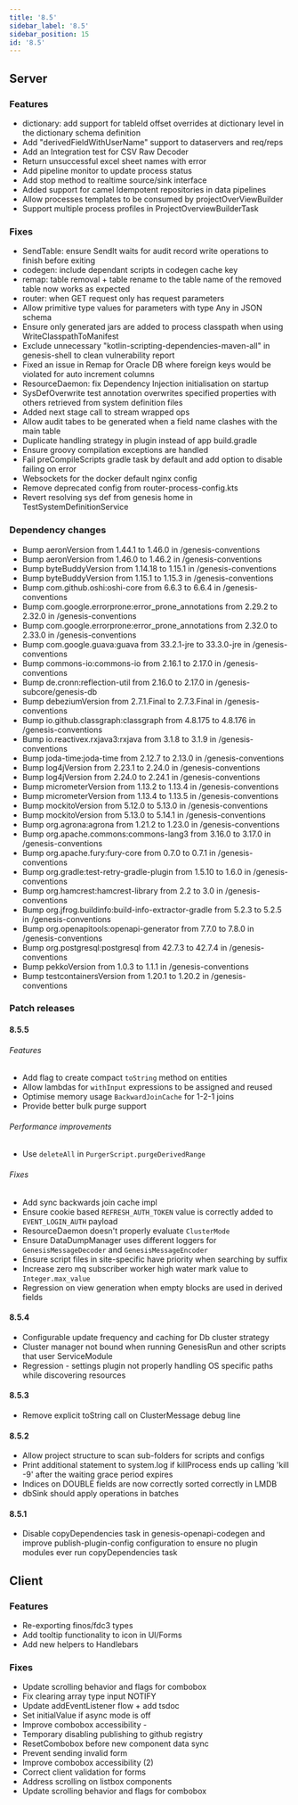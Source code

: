 ```yaml
---
title: '8.5'
sidebar_label: '8.5'
sidebar_position: 15
id: '8.5'
---
```


## Server

### Features

- dictionary: add support for tableId offset overrides at dictionary level in the dictionary schema definition 
- Add "derivedFieldWithUserName" support to dataservers and req/reps 
- Add an Integration test for CSV Raw Decoder 
- Return unsuccessful excel sheet names with error
- Add pipeline monitor to update process status 
- Add stop method to realtime source/sink interface 
- Added support for camel Idempotent repositories in data pipelines 
- Allow processes templates to be consumed by projectOverViewBuilder 
- Support multiple process profiles in ProjectOverviewBuilderTask  

### Fixes

- SendTable: ensure SendIt waits for audit record write operations to finish before exiting 
- codegen: include dependant scripts in codegen cache key 
- remap: table removal + table rename to the table name of the removed table now works as expected 
- router: when GET request only has request parameters 
- Allow primitive type values for parameters with type Any in JSON schema 
- Ensure only generated jars are added to process classpath when using WriteClasspathToManifest 
- Exclude unnecessary "kotlin-scripting-dependencies-maven-all" in genesis-shell to clean vulnerability report 
- Fixed an issue in Remap for Oracle DB where foreign keys would be violated for auto increment columns
- ResourceDaemon: fix Dependency Injection initialisation on startup 
- SysDefOverwrite test annotation overwrites specified properties with others retrieved from system definition files 
- Added next stage call to stream wrapped ops 
- Allow audit tabes to be generated when a field name clashes with the main table 
- Duplicate handling strategy in plugin instead of app build.gradle 
- Ensure groovy compilation exceptions are handled 
- Fail preCompileScripts gradle task by default and add option to disable failing on error 
- Websockets for the docker default nginx config 
- Remove deprecated config from router-process-config.kts 
- Revert resolving sys def from genesis home in TestSystemDefinitionService

### Dependency changes

- Bump aeronVersion from 1.44.1 to 1.46.0 in /genesis-conventions
- Bump aeronVersion from 1.46.0 to 1.46.2 in /genesis-conventions
- Bump byteBuddyVersion from 1.14.18 to 1.15.1 in /genesis-conventions 
- Bump byteBuddyVersion from 1.15.1 to 1.15.3 in /genesis-conventions 
- Bump com.github.oshi:oshi-core from 6.6.3 to 6.6.4 in /genesis-conventions 
- Bump com.google.errorprone:error_prone_annotations from 2.29.2 to 2.32.0 in /genesis-conventions 
- Bump com.google.errorprone:error_prone_annotations from 2.32.0 to 2.33.0 in /genesis-conventions 
- Bump com.google.guava:guava from 33.2.1-jre to 33.3.0-jre in /genesis-conventions 
- Bump commons-io:commons-io from 2.16.1 to 2.17.0 in /genesis-conventions 
- Bump de.cronn:reflection-util from 2.16.0 to 2.17.0 in /genesis-subcore/genesis-db 
- Bump debeziumVersion from 2.7.1.Final to 2.7.3.Final in /genesis-conventions 
- Bump io.github.classgraph:classgraph from 4.8.175 to 4.8.176 in /genesis-conventions 
- Bump io.reactivex.rxjava3:rxjava from 3.1.8 to 3.1.9 in /genesis-conventions 
- Bump joda-time:joda-time from 2.12.7 to 2.13.0 in /genesis-conventions 
- Bump log4jVersion from 2.23.1 to 2.24.0 in /genesis-conventions 
- Bump log4jVersion from 2.24.0 to 2.24.1 in /genesis-conventions 
- Bump micrometerVersion from 1.13.2 to 1.13.4 in /genesis-conventions 
- Bump micrometerVersion from 1.13.4 to 1.13.5 in /genesis-conventions 
- Bump mockitoVersion from 5.12.0 to 5.13.0 in /genesis-conventions 
- Bump mockitoVersion from 5.13.0 to 5.14.1 in /genesis-conventions 
- Bump org.agrona:agrona from 1.21.2 to 1.23.0 in /genesis-conventions 
- Bump org.apache.commons:commons-lang3 from 3.16.0 to 3.17.0 in /genesis-conventions 
- Bump org.apache.fury:fury-core from 0.7.0 to 0.7.1 in /genesis-conventions 
- Bump org.gradle:test-retry-gradle-plugin from 1.5.10 to 1.6.0 in /genesis-conventions 
- Bump org.hamcrest:hamcrest-library from 2.2 to 3.0 in /genesis-conventions 
- Bump org.jfrog.buildinfo:build-info-extractor-gradle from 5.2.3 to 5.2.5 in /genesis-conventions 
- Bump org.openapitools:openapi-generator from 7.7.0 to 7.8.0 in /genesis-conventions 
- Bump org.postgresql:postgresql from 42.7.3 to 42.7.4 in /genesis-conventions 
- Bump pekkoVersion from 1.0.3 to 1.1.1 in /genesis-conventions 
- Bump testcontainersVersion from 1.20.1 to 1.20.2 in /genesis-conventions

### Patch releases

#### 8.5.5

###### Features

- Add flag to create compact `toString` method on entities 
- Allow lambdas for `withInput` expressions to be assigned and reused 
- Optimise memory usage `BackwardJoinCache` for 1-2-1 joins 
- Provide better bulk purge support 

###### Performance improvements
- Use `deleteAll` in `PurgerScript.purgeDerivedRange` 

###### Fixes

- Add sync backwards join cache impl 
- Ensure cookie based `REFRESH_AUTH_TOKEN` value is correctly added to `EVENT_LOGIN_AUTH` payload 
- ResourceDaemon doesn't properly evaluate `ClusterMode` 
- Ensure DataDumpManager uses different loggers for `GenesisMessageDecoder` and `GenesisMessageEncoder` 
- Ensure script files in site-specific have priority when searching by suffix 
- Increase zero mq subscriber worker high water mark value to `Integer.max_value` 
- Regression on view generation when empty blocks are used in derived fields

#### 8.5.4

- Configurable update frequency and caching for Db cluster strategy
- Cluster manager not bound when running GenesisRun and other scripts that user ServiceModule
- Regression - settings plugin not properly handling OS specific paths while discovering resources

#### 8.5.3

- Remove explicit toString call on ClusterMessage debug line

#### 8.5.2

- Allow project structure to scan sub-folders for scripts and configs
- Print additional statement to system.log if killProcess ends up calling 'kill -9' after the waiting grace period expires
- Indices on DOUBLE fields are now correctly sorted correctly in LMDB
- dbSink should apply operations in batches

#### 8.5.1

- Disable copyDependencies task in genesis-openapi-codegen and improve publish-plugin-config configuration to ensure no plugin modules ever run copyDependencies task

## Client

### Features

- Re-exporting finos/fdc3 types
- Add tooltip functionality to icon in UI/Forms 
- Add new helpers to Handlebars

### Fixes

- Update scrolling behavior and flags for combobox
- Fix clearing array type input NOTIFY
- Update addEventListener flow + add tsdoc
- Set initialValue if async mode is off 
- Improve combobox accessibility - 
- Temporary disabling publishing to github registry 
- ResetCombobox before new component data sync 
- Prevent sending invalid form 
- Improve combobox accessibility (2)
- Correct client validation for forms 
- Address scrolling on listbox components 
- Update scrolling behavior and flags for combobox
